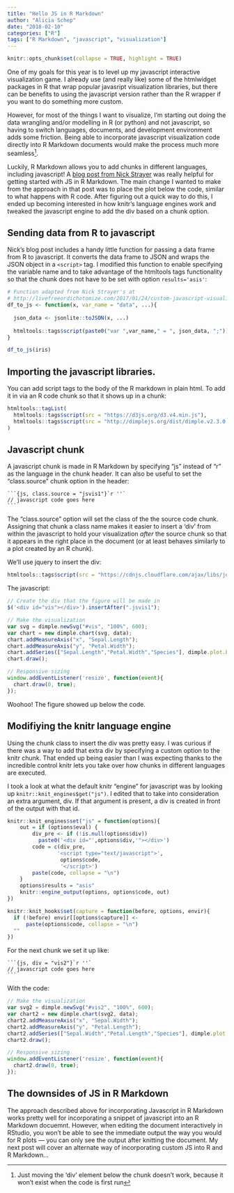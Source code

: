 ```yaml
---
title: "Hello JS in R Markdown"
author: "Alicia Schep"
date: "2018-02-10"
categories: ["R"]
tags: ["R Markdown", "javascript", "visualization"]
---
```


```r
knitr::opts_chunk$set(collapse = TRUE, highlight = TRUE)
```

One of my goals for this year is to level up my javascript interactive visualization game. I already use (and really like) some of the htmlwidget packages in R that wrap popular javasript visualization libraries, but there can be benefits to using the javascript version rather than the R wrapper if you want to do something more custom. 

However, for most of the things I want to visualize, I'm starting out doing the data wrangling and/or modelling in R (or python) and not javascript, so having to switch languages, documents, and development environment adds some friction. Being able to incorporate javascript visualization code directly into R Markdown documents would make the process much more seamless[^1]. 

Luckily, R Markdown allows you to add chunks in different languages, including javascript! A [blog post from Nick Strayer](http://livefreeordichotomize.com/2017/01/24/custom-javascript-visualizations-in-rmarkdown/) was really helpful for getting started with JS in R Markdown. The main change I wanted to make from the approach in that post was to place the plot below the code, similar to what happens with R code. After figuring out a quick way to do this, I ended up becoming interested in how knitr's language engines work and tweaked the javascript engine to add the div based on a chunk option.

## Sending data from R to javascript

Nick's blog post includes a handy little function for passing a data frame from R to javascript. It converts the data frame to JSON and wraps the JSON object in a `<script>` tag. I modified this function to enable specifying the variable name and to take advantage of the htmltools tags functionality so that the chunk does not have to be set with option `results='asis'`:

```r
# Function adapted from Nick Strayer's at 
# http://livefreeordichotomize.com/2017/01/24/custom-javascript-visualizations-in-rmarkdown/
df_to_js <- function(x, var_name = "data", ...){
  
  json_data <- jsonlite::toJSON(x, ...)
  
  htmltools::tags$script(paste0("var ",var_name," = ", json_data, ";"))
}

df_to_js(iris)
```

## Importing the javascript libraries.  

You can add script tags to the body of the R markdown in plain html. To add it in via an R code chunk so that it shows up in a chunk:

```r
htmltools::tagList(
  htmltools::tags$script(src = "https://d3js.org/d3.v4.min.js"),
  htmltools::tags$script(src = "http://dimplejs.org/dist/dimple.v2.3.0.min.js")
)
```

## Javascript chunk

A javascript chunk is made in R Markdown by specifying "js" instead of "r" as the language in the chunk header. It can also be useful to set the "class.source" chunk option in the header:

    ```{js, class.source = "jsvis1"}`r ''`
    // javascript code goes here
    ```

The "class.source" option will set the class of the the source code chunk.  Assigning that chunk a class name makes it easier to insert a 'div' from within the javascript to hold your visualization *after* the source chunk so that it appears in the right place in the document (or at least behaves similarly to a plot created by an R chunk).

We'll use jquery to insert the div:

```r
htmltools::tags$script(src = "https://cdnjs.cloudflare.com/ajax/libs/jquery/3.3.1/jquery.min.js")
```

The javascript:

```js
// Create the div that the figure will be made in 
$('<div id="vis"></div>').insertAfter(".jsvis1");

// Make the visualization
var svg = dimple.newSvg("#vis", "100%", 600);
var chart = new dimple.chart(svg, data);
chart.addMeasureAxis("x", "Sepal.Length");
chart.addMeasureAxis("y", "Petal.Width");
chart.addSeries(["Sepal.Length","Petal.Width","Species"], dimple.plot.bubble);
chart.draw();

// Responsive sizing
window.addEventListener('resize', function(event){
  chart.draw(0, true);
});
```

Woohoo! The figure showed up below the code.

## Modifiying the knitr language engine

Using the chunk class to insert the div was pretty easy. I was curious if there was a way to add that extra div by specifying a custom option to the knitr chunk. That ended up being easier than I was expecting thanks to the incredible control knitr lets you take over how chunks in different languages are executed.  

I took a look at what the default knitr "engine" for javascript was by looking up `knitr::knit_engines$get("js")`. I edited that to take into consideration an extra argument, div. If that argument is present, a div is created in front of the output with that id. 

```r
knitr::knit_engines$set("js" = function(options){
    out = if (options$eval) {
        div_pre <- if (!is.null(options$div)) 
          paste0('<div id="',options$div,'"></div>')
        code = c(div_pre,
                '<script type="text/javascript">',
                 options$code,
                 '</script>')
        paste(code, collapse = "\n")
    }
    options$results = "asis"
    knitr::engine_output(options, options$code, out)
})

knitr::knit_hooks$set(capture = function(before, options, envir){
  if (!before) envir[[options$capture]] <- 
      paste(options$code, collapse = "\n")
  ""
})
```

For the next chunk we set it up like:

    ```{js, div = "vis2"}`r ''`
    // javascript code goes here
    ```

With the code:

```js
// Make the visualization
var svg2 = dimple.newSvg("#vis2", "100%", 600);
var chart2 = new dimple.chart(svg2, data);
chart2.addMeasureAxis("x", "Sepal.Width");
chart2.addMeasureAxis("y", "Petal.Length");
chart2.addSeries(["Sepal.Width","Petal.Length","Species"], dimple.plot.bubble);
chart2.draw();

// Responsive sizing
window.addEventListener('resize', function(event){
  chart2.draw(0, true);
});
```


## The downsides of JS in R Markdown

The approach described above for incorporating Javascript in R Markdown works pretty well for incorporating a snippet of javascript into an R Markdown docuemnt. However, when editing the document interactively in RStudio, you won't be able to see the immediate output the way you would for R plots &mdash; you can only see the output after knitting the document. My next post will cover an alternate way of incorporating custom JS into R and R Markdown...


[^1]: Just moving the 'div' element below the chunk doesn't work, because it won't exist when the code is first run

